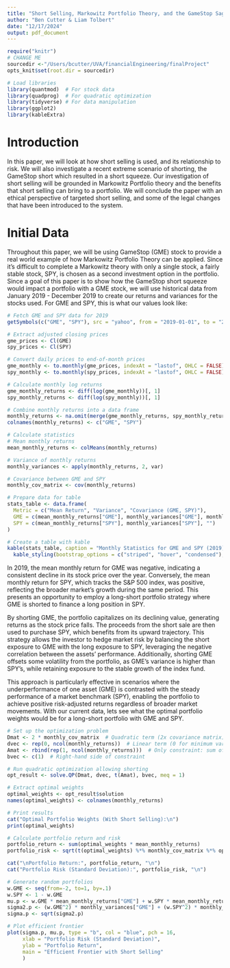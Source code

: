 ```yaml
---
title: "Short Selling, Markowitz Portfolio Theory, and the GameStop Saga"
author: "Ben Cutter & Liam Tolbert"
date: "12/17/2024"
output: pdf_document
---
```


```r
require("knitr")
# CHANGE ME
sourcedir <-"/Users/bcutter/UVA/financialEngineering/finalProject"
opts_knit$set(root.dir = sourcedir)

# Load libraries
library(quantmod)  # For stock data
library(quadprog)  # For quadratic optimization
library(tidyverse) # For data manipulation
library(ggplot2)
library(kableExtra)

```


# Introduction

In this paper, we will look at how short selling is used, and its relationship to risk.  We will also investigate a recent extreme scenario of shorting, the GameStop short which resulted in a short squeeze.  Our investigation of short selling will be grounded in Markowitz Portfolio theory and the benefits that short selling can bring to a portfolio.  We will conclude the paper with an ethical perspective of targeted short selling, and some of the legal changes that have been introduced to the system.


# Initial Data

Throughout this paper, we will be using GameStop (GME) stock to provide a real world example of how Markowitz Portfolio Theory can be applied.  Since it’s difficult to complete a Markowitz theory with only a single stock, a fairly stable stock, SPY, is chosen as a second investment option in the portfolio.  Since a goal of this paper is to show how the GameStop short squeeze would impact a portfolio with a GME stock, we will use historical data from January 2019 - December 2019 to create our returns and variances for the stocks used.  For GME and SPY, this is what our values look like:

```r
# Fetch GME and SPY data for 2019
getSymbols(c("GME", "SPY"), src = "yahoo", from = "2019-01-01", to = "2019-12-31")

# Extract adjusted closing prices
gme_prices <- Cl(GME)
spy_prices <- Cl(SPY)

# Convert daily prices to end-of-month prices
gme_monthly <- to.monthly(gme_prices, indexAt = "lastof", OHLC = FALSE)
spy_monthly <- to.monthly(spy_prices, indexAt = "lastof", OHLC = FALSE)

# Calculate monthly log returns
gme_monthly_returns <- diff(log(gme_monthly))[, 1]
spy_monthly_returns <- diff(log(spy_monthly))[, 1]

# Combine monthly returns into a data frame
monthly_returns <- na.omit(merge(gme_monthly_returns, spy_monthly_returns))
colnames(monthly_returns) <- c("GME", "SPY")

# Calculate statistics
# Mean monthly returns
mean_monthly_returns <- colMeans(monthly_returns)

# Variance of monthly returns
monthly_variances <- apply(monthly_returns, 2, var)

# Covariance between GME and SPY
monthly_cov_matrix <- cov(monthly_returns)

# Prepare data for table
stats_table <- data.frame(
  Metric = c("Mean Return", "Variance", "Covariance (GME, SPY)"),
  GME = c(mean_monthly_returns["GME"], monthly_variances["GME"], monthly_cov_matrix["GME", "SPY"]),
  SPY = c(mean_monthly_returns["SPY"], monthly_variances["SPY"], "")
)

# Create a table with kable
kable(stats_table, caption = "Monthly Statistics for GME and SPY (2019)") %>%
  kable_styling(bootstrap_options = c("striped", "hover", "condensed"), full_width = FALSE)
```

In 2019, the mean monthly return for GME was negative, indicating a consistent decline in its stock price over the year. Conversely, the mean monthly return for SPY, which tracks the S&P 500 index, was positive, reflecting the broader market’s growth during the same period. This presents an opportunity to employ a long-short portfolio strategy where GME is shorted to finance a long position in SPY.

By shorting GME, the portfolio capitalizes on its declining value, generating returns as the stock price falls. The proceeds from the short sale are then used to purchase SPY, which benefits from its upward trajectory. This strategy allows the investor to hedge market risk by balancing the short exposure to GME with the long exposure to SPY, leveraging the negative correlation between the assets’ performance. Additionally, shorting GME offsets some volatility from the portfolio, as GME’s variance is higher than SPY’s, while retaining exposure to the stable growth of the index fund.

This approach is particularly effective in scenarios where the underperformance of one asset (GME) is contrasted with the steady performance of a market benchmark (SPY), enabling the portfolio to achieve positive risk-adjusted returns regardless of broader market movements.  With our current data, lets see what the optimal portfolio weights would be for a long-short portfolio with GME and SPY.

```r
# Set up the optimization problem
Dmat <- 2 * monthly_cov_matrix  # Quadratic term (2x covariance matrix)
dvec <- rep(0, ncol(monthly_returns))  # Linear term (0 for minimum variance)
Amat <- rbind(rep(1, ncol(monthly_returns)))  # Only constraint: sum of weights = 1
bvec <- c(1)  # Right-hand side of constraint

# Run quadratic optimization allowing shorting
opt_result <- solve.QP(Dmat, dvec, t(Amat), bvec, meq = 1)

# Extract optimal weights
optimal_weights <- opt_result$solution
names(optimal_weights) <- colnames(monthly_returns)

# Print results
cat("Optimal Portfolio Weights (With Short Selling):\n")
print(optimal_weights)

# Calculate portfolio return and risk
portfolio_return <- sum(optimal_weights * mean_monthly_returns)
portfolio_risk <- sqrt(t(optimal_weights) %*% monthly_cov_matrix %*% optimal_weights)

cat("\nPortfolio Return:", portfolio_return, "\n")
cat("Portfolio Risk (Standard Deviation):", portfolio_risk, "\n")
```

```r

# Generate random portfolios
w.GME <- seq(from=-2, to=1, by=.1)
w.SPY <- 1 - w.GME
mu.p <- w.GME * mean_monthly_returns["GME"] + w.SPY * mean_monthly_returns["SPY"]
sigma2.p <- (w.GME^2) * monthly_variances["GME"] + (w.SPY^2) * monthly_variances["SPY"] + 2 * w.GME * w.SPY * monthly_cov_matrix["GME", "SPY"]
sigma.p <- sqrt(sigma2.p)

# Plot efficient frontier
plot(sigma.p, mu.p, type = "b", col = "blue", pch = 16,
     xlab = "Portfolio Risk (Standard Deviation)", 
     ylab = "Portfolio Return", 
     main = "Efficient Frontier with Short Selling"
     )

```